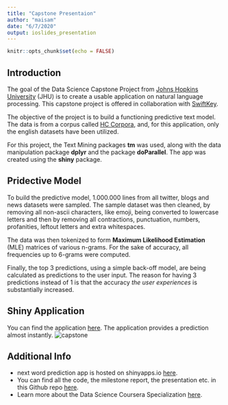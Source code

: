 ---
title: "Capstone Presentaion"
author: "maisam"
date: "6/7/2020"
output: ioslides_presentation
---



```{r setup, include=FALSE}
knitr::opts_chunk$set(echo = FALSE)
```

## Introduction
The goal of the Data Science Capstone Project from [Johns Hopkins University](https://www.jhsph.edu/) (JHU) is
to create a usable application on natural language processing. This capstone project
is offered in collaboration with [SwiftKey](https://swiftkey.com/en).

The objective of the project is to build a functioning predictive text model. 
The data is from a corpus called 
[HC Corpora](https://web-beta.archive.org/web/20160930083655/http://www.corpora.heliohost.org/aboutcorpus.html), and,
for this application, only the english datasets have been utilized.

For this project, the Text Mining packages **tm** was used, along with the data manipulation
package **dplyr** and the package **doParallel**. The app was created using the **shiny** package.


## Pridective Model
To build the predictive model, 1.000.000 lines from all twitter, blogs and news datasets were sampled. The sample
dataset was then cleaned, by removing all non-ascii characters, like emoji, being converted to lowercase letters and then
by removing all contractions, punctuation, numbers, profanities, leftout letters and extra whitespaces.

The data was then tokenized to form **Maximum Likelihood Estimation** (MLE) matrices of various n-grams. For the sake of accuracy, all frequencies up to 6-grams were computed.

Finally, the top 3 predictions, using a simple back-off model, are being calculated as predictions to the user input. The reason for having 3 predictions instead of 1 is that the accuracy *the user experiences* is substantially increased.

## Shiny Application
You can find the application [here](https://mraza8149.shinyapps.io/assignment/?_ga=2.185542189.508001157.1591458801-1777910182.1591458801).
The application provides a prediction almost instantly.
![capstone](Capture.png)  


## Additional Info

- next word prediction app is hosted on shinyapps.io [here](https://mraza8149.shinyapps.io/assignment/?_ga=2.185542189.508001157.1591458801-1777910182.1591458801).  
- You can find all the code, the milestone report, the presentation etc. in this Github repo [here](https://github.com/maisam8149/capstone).  
- Learn more about the Data Science Coursera Specialization [here](https://www.coursera.org/specializations/jhu-data-science).  
